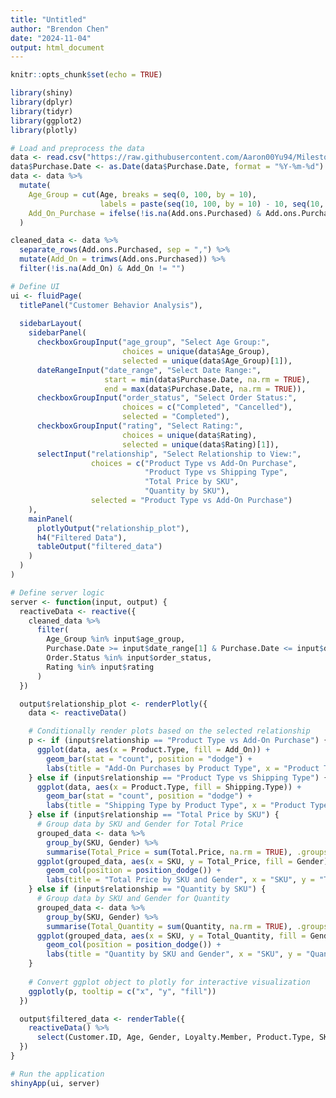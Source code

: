 ```yaml
---
title: "Untitled"
author: "Brendon Chen"
date: "2024-11-04"
output: html_document
---
```


```r
knitr::opts_chunk$set(echo = TRUE)
```

```r
library(shiny)
library(dplyr)
library(tidyr)
library(ggplot2)
library(plotly)

# Load and preprocess the data
data <- read.csv("https://raw.githubusercontent.com/Aaron00Yu94/Milestone2/refs/heads/main/Electronic_sales_Sep2023-Sep2024.csv")
data$Purchase.Date <- as.Date(data$Purchase.Date, format = "%Y-%m-%d")
data <- data %>%
  mutate(
    Age_Group = cut(Age, breaks = seq(0, 100, by = 10), 
                    labels = paste(seq(10, 100, by = 10) - 10, seq(10, 100, by = 10) - 1, sep = "-")),
    Add_On_Purchase = ifelse(!is.na(Add.ons.Purchased) & Add.ons.Purchased != "", "Yes", "No")
  )

cleaned_data <- data %>%
  separate_rows(Add.ons.Purchased, sep = ",") %>%
  mutate(Add_On = trimws(Add.ons.Purchased)) %>%
  filter(!is.na(Add_On) & Add_On != "")

# Define UI
ui <- fluidPage(
  titlePanel("Customer Behavior Analysis"),
  
  sidebarLayout(
    sidebarPanel(
      checkboxGroupInput("age_group", "Select Age Group:", 
                         choices = unique(data$Age_Group), 
                         selected = unique(data$Age_Group)[1]),
      dateRangeInput("date_range", "Select Date Range:",
                     start = min(data$Purchase.Date, na.rm = TRUE),
                     end = max(data$Purchase.Date, na.rm = TRUE)),
      checkboxGroupInput("order_status", "Select Order Status:",
                         choices = c("Completed", "Cancelled"),
                         selected = "Completed"),
      checkboxGroupInput("rating", "Select Rating:", 
                         choices = unique(data$Rating), 
                         selected = unique(data$Rating)[1]),
      selectInput("relationship", "Select Relationship to View:",
                  choices = c("Product Type vs Add-On Purchase", 
                              "Product Type vs Shipping Type", 
                              "Total Price by SKU", 
                              "Quantity by SKU"),
                  selected = "Product Type vs Add-On Purchase")
    ),
    mainPanel(
      plotlyOutput("relationship_plot"),
      h4("Filtered Data"),
      tableOutput("filtered_data")
    )
  )
)

# Define server logic
server <- function(input, output) {
  reactiveData <- reactive({
    cleaned_data %>%
      filter(
        Age_Group %in% input$age_group,
        Purchase.Date >= input$date_range[1] & Purchase.Date <= input$date_range[2],
        Order.Status %in% input$order_status,
        Rating %in% input$rating
      )
  })

  output$relationship_plot <- renderPlotly({
    data <- reactiveData()

    # Conditionally render plots based on the selected relationship
    p <- if (input$relationship == "Product Type vs Add-On Purchase") {
      ggplot(data, aes(x = Product.Type, fill = Add_On)) +
        geom_bar(stat = "count", position = "dodge") +
        labs(title = "Add-On Purchases by Product Type", x = "Product Type", y = "Count")
    } else if (input$relationship == "Product Type vs Shipping Type") {
      ggplot(data, aes(x = Product.Type, fill = Shipping.Type)) +
        geom_bar(stat = "count", position = "dodge") +
        labs(title = "Shipping Type by Product Type", x = "Product Type", y = "Count")
    } else if (input$relationship == "Total Price by SKU") {
      # Group data by SKU and Gender for Total Price
      grouped_data <- data %>%
        group_by(SKU, Gender) %>%
        summarise(Total_Price = sum(Total.Price, na.rm = TRUE), .groups = 'drop')
      ggplot(grouped_data, aes(x = SKU, y = Total_Price, fill = Gender)) +
        geom_col(position = position_dodge()) +
        labs(title = "Total Price by SKU and Gender", x = "SKU", y = "Total Price")
    } else if (input$relationship == "Quantity by SKU") {
      # Group data by SKU and Gender for Quantity
      grouped_data <- data %>%
        group_by(SKU, Gender) %>%
        summarise(Total_Quantity = sum(Quantity, na.rm = TRUE), .groups = 'drop')
      ggplot(grouped_data, aes(x = SKU, y = Total_Quantity, fill = Gender)) +
        geom_col(position = position_dodge()) +
        labs(title = "Quantity by SKU and Gender", x = "SKU", y = "Quantity")
    }
    
    # Convert ggplot object to plotly for interactive visualization
    ggplotly(p, tooltip = c("x", "y", "fill"))
  })

  output$filtered_data <- renderTable({
    reactiveData() %>%
      select(Customer.ID, Age, Gender, Loyalty.Member, Product.Type, SKU, Order.Status, Total.Price, Add.on.Total)
  })
}

# Run the application
shinyApp(ui, server)

```


